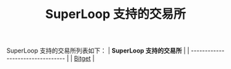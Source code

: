 ﻿---
title: "SuperLoop 支持的交易所"
sidebarTitle: "SuperLoop 支持的交易所"
---

SuperLoop 支持的交易所列表如下：
| **SuperLoop 支持的交易所** |
| --------------------------------- |
| [Bitget](https://www.bitget.com/)                            |
